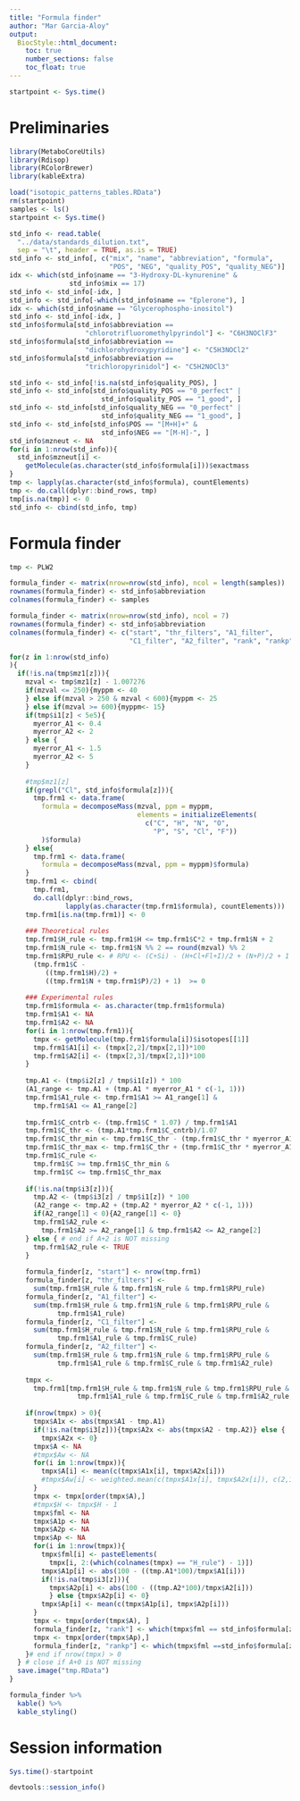 ```yaml
---
title: "Formula finder"
author: "Mar Garcia-Aloy"
output: 
  BiocStyle::html_document:
    toc: true
    number_sections: false
    toc_float: true
---
```


```r
startpoint <- Sys.time()
```

# Preliminaries

```r
library(MetaboCoreUtils)
library(Rdisop)
library(RColorBrewer)
library(kableExtra)

load("isotopic_patterns_tables.RData")
rm(startpoint)
samples <- ls()
startpoint <- Sys.time()

std_info <- read.table(
  "../data/standards_dilution.txt",
  sep = "\t", header = TRUE, as.is = TRUE)
std_info <- std_info[, c("mix", "name", "abbreviation", "formula",
                         "POS", "NEG", "quality_POS", "quality_NEG")]
idx <- which(std_info$name == "3-Hydroxy-DL-kynurenine" & 
               std_info$mix == 17)
std_info <- std_info[-idx, ]
std_info <- std_info[-which(std_info$name == "Eplerone"), ]
idx <- which(std_info$name == "Glycerophospho-inositol")
std_info <- std_info[-idx, ]
std_info$formula[std_info$abbreviation == 
                   "chlorotrifluoromethylpyrindol"] <- "C6H3NOClF3"
std_info$formula[std_info$abbreviation == 
                   "dichlorohydroxypyridine"] <- "C5H3NOCl2"
std_info$formula[std_info$abbreviation == 
                   "trichloropyrinidol"] <- "C5H2NOCl3"

std_info <- std_info[!is.na(std_info$quality_POS), ]
std_info <- std_info[std_info$quality_POS == "0_perfect" | 
                       std_info$quality_POS == "1_good", ]
std_info <- std_info[std_info$quality_NEG == "0_perfect" | 
                       std_info$quality_NEG == "1_good", ]
std_info <- std_info[std_info$POS == "[M+H]+" & 
                       std_info$NEG == "[M-H]-", ]
std_info$mzneut <- NA
for(i in 1:nrow(std_info)){
  std_info$mzneut[i] <- 
    getMolecule(as.character(std_info$formula[i]))$exactmass
}
tmp <- lapply(as.character(std_info$formula), countElements)
tmp <- do.call(dplyr::bind_rows, tmp)
tmp[is.na(tmp)] <- 0
std_info <- cbind(std_info, tmp)
```


# Formula finder

```r
tmp <- PLW2

formula_finder <- matrix(nrow=nrow(std_info), ncol = length(samples))
rownames(formula_finder) <- std_info$abbreviation
colnames(formula_finder) <- samples

formula_finder <- matrix(nrow=nrow(std_info), ncol = 7)
rownames(formula_finder) <- std_info$abbreviation
colnames(formula_finder) <- c("start", "thr_filters", "A1_filter", 
                              "C1_filter", "A2_filter", "rank", "rankp")

for(z in 1:nrow(std_info)
){
  if(!is.na(tmp$mz1[z])){
    mzval <- tmp$mz1[z] - 1.007276
    if(mzval <= 250){myppm <- 40
    } else if(mzval > 250 & mzval < 600){myppm <- 25
    } else if(mzval >= 600){myppm<- 15}
    if(tmp$i1[z] < 5e5){
      myerror_A1 <- 0.4
      myerror_A2 <- 2
    } else {
      myerror_A1 <- 1.5
      myerror_A2 <- 5
    }
    
    #tmp$mz1[z]
    if(grepl("Cl", std_info$formula[z])){
      tmp.frm1 <- data.frame(
        formula = decomposeMass(mzval, ppm = myppm,
                                elements = initializeElements(
                                  c("C", "H", "N", "O", 
                                    "P", "S", "Cl", "F"))
        )$formula) 
    } else{
      tmp.frm1 <- data.frame(
        formula = decomposeMass(mzval, ppm = myppm)$formula) 
    }
    tmp.frm1 <- cbind(
      tmp.frm1, 
      do.call(dplyr::bind_rows, 
              lapply(as.character(tmp.frm1$formula), countElements)))
    tmp.frm1[is.na(tmp.frm1)] <- 0
    
    ### Theoretical rules
    tmp.frm1$H_rule <- tmp.frm1$H <= tmp.frm1$C*2 + tmp.frm1$N + 2
    tmp.frm1$N_rule <- tmp.frm1$N %% 2 == round(mzval) %% 2
    tmp.frm1$RPU_rule <- # RPU <- (C+Si) - (H+Cl+Fl+I)/2 + (N+P)/2 + 1
      (tmp.frm1$C - 
         ((tmp.frm1$H)/2) + 
         ((tmp.frm1$N + tmp.frm1$P)/2) + 1)  >= 0 
    
    ### Experimental rules
    tmp.frm1$formula <- as.character(tmp.frm1$formula)
    tmp.frm1$A1 <- NA
    tmp.frm1$A2 <- NA
    for(i in 1:nrow(tmp.frm1)){
      tmpx <- getMolecule(tmp.frm1$formula[i])$isotopes[[1]]
      tmp.frm1$A1[i] <- (tmpx[2,2]/tmpx[2,1])*100
      tmp.frm1$A2[i] <- (tmpx[2,3]/tmpx[2,1])*100
    }
    
    tmp.A1 <- (tmp$i2[z] / tmp$i1[z]) * 100
    (A1_range <- tmp.A1 + (tmp.A1 * myerror_A1 * c(-1, 1)))
    tmp.frm1$A1_rule <- tmp.frm1$A1 >= A1_range[1] & 
      tmp.frm1$A1 <= A1_range[2]
    
    tmp.frm1$C_cntrb <- (tmp.frm1$C * 1.07) / tmp.frm1$A1
    tmp.frm1$C_thr <- (tmp.A1*tmp.frm1$C_cntrb)/1.07
    tmp.frm1$C_thr_min <- tmp.frm1$C_thr - (tmp.frm1$C_thr * myerror_A1)
    tmp.frm1$C_thr_max <- tmp.frm1$C_thr + (tmp.frm1$C_thr * myerror_A1)
    tmp.frm1$C_rule <- 
      tmp.frm1$C >= tmp.frm1$C_thr_min & 
      tmp.frm1$C <= tmp.frm1$C_thr_max
    
    if(!is.na(tmp$i3[z])){
      tmp.A2 <- (tmp$i3[z] / tmp$i1[z]) * 100
      (A2_range <- tmp.A2 + (tmp.A2 * myerror_A2 * c(-1, 1)))
      if(A2_range[1] < 0){A2_range[1] <- 0}
      tmp.frm1$A2_rule <- 
        tmp.frm1$A2 >= A2_range[1] & tmp.frm1$A2 <= A2_range[2]
    } else { # end if A+2 is NOT missing 
      tmp.frm1$A2_rule <- TRUE
    } 
    
    formula_finder[z, "start"] <- nrow(tmp.frm1)
    formula_finder[z, "thr_filters"] <- 
      sum(tmp.frm1$H_rule & tmp.frm1$N_rule & tmp.frm1$RPU_rule)
    formula_finder[z, "A1_filter"] <- 
      sum(tmp.frm1$H_rule & tmp.frm1$N_rule & tmp.frm1$RPU_rule & 
            tmp.frm1$A1_rule)
    formula_finder[z, "C1_filter"] <- 
      sum(tmp.frm1$H_rule & tmp.frm1$N_rule & tmp.frm1$RPU_rule & 
            tmp.frm1$A1_rule & tmp.frm1$C_rule)
    formula_finder[z, "A2_filter"] <- 
      sum(tmp.frm1$H_rule & tmp.frm1$N_rule & tmp.frm1$RPU_rule & 
            tmp.frm1$A1_rule & tmp.frm1$C_rule & tmp.frm1$A2_rule)
    
    tmpx <- 
      tmp.frm1[tmp.frm1$H_rule & tmp.frm1$N_rule & tmp.frm1$RPU_rule & 
                 tmp.frm1$A1_rule & tmp.frm1$C_rule & tmp.frm1$A2_rule,]
    
    if(nrow(tmpx) > 0){
      tmpx$A1x <- abs(tmpx$A1 - tmp.A1)
      if(!is.na(tmp$i3[z])){tmpx$A2x <- abs(tmpx$A2 - tmp.A2)} else {
        tmpx$A2x <- 0}
      tmpx$A <- NA
      #tmpx$Aw <- NA
      for(i in 1:nrow(tmpx)){
        tmpx$A[i] <- mean(c(tmpx$A1x[i], tmpx$A2x[i]))
        #tmpx$Aw[i] <- weighted.mean(c(tmpx$A1x[i], tmpx$A2x[i]), c(2,1))
      }
      tmpx <- tmpx[order(tmpx$A),]
      #tmpx$H <- tmpx$H - 1
      tmpx$fml <- NA
      tmpx$A1p <- NA
      tmpx$A2p <- NA
      tmpx$Ap <- NA
      for(i in 1:nrow(tmpx)){
        tmpx$fml[i] <- pasteElements(
          tmpx[i, 2:(which(colnames(tmpx) == "H_rule") - 1)])
        tmpx$A1p[i] <- abs(100 - ((tmp.A1*100)/tmpx$A1[i]))
        if(!is.na(tmp$i3[z])){
          tmpx$A2p[i] <- abs(100 - ((tmp.A2*100)/tmpx$A2[i]))
          } else {tmpx$A2p[i] <- 0}
        tmpx$Ap[i] <- mean(c(tmpx$A1p[i], tmpx$A2p[i]))
      }
      tmpx <- tmpx[order(tmpx$A), ]
      formula_finder[z, "rank"] <- which(tmpx$fml == std_info$formula[z])
      tmpx <- tmpx[order(tmpx$Ap),]
      formula_finder[z, "rankp"] <- which(tmpx$fml ==std_info$formula[z])
    }# end if nrow(tmpx) > 0
  } # close if A+0 is NOT missing
  save.image("tmp.RData")
}

formula_finder %>%
  kable() %>%
  kable_styling()
```


# Session information

```r
Sys.time()-startpoint

devtools::session_info()
```
